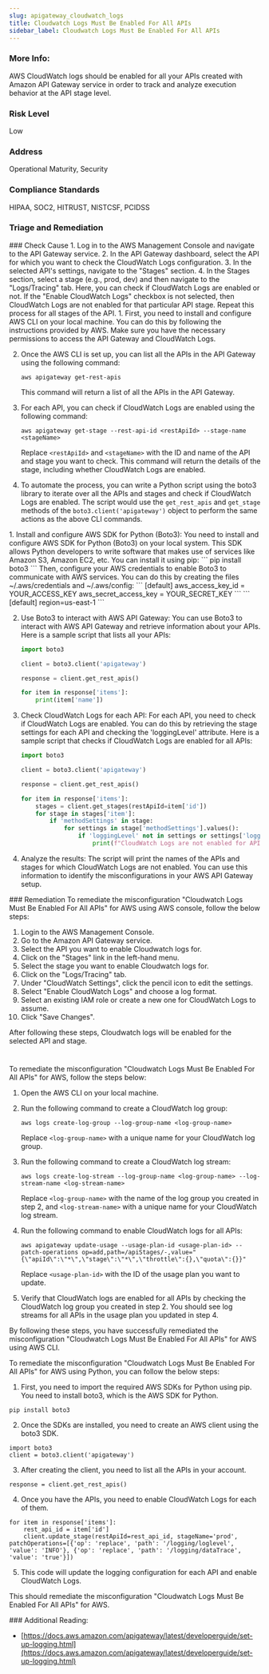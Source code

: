 ```yaml
---
slug: apigateway_cloudwatch_logs
title: Cloudwatch Logs Must Be Enabled For All APIs
sidebar_label: Cloudwatch Logs Must Be Enabled For All APIs
---
```


### More Info:

AWS CloudWatch logs should be enabled for all your APIs created with Amazon API Gateway service in order to track and analyze execution behavior at the API stage level.

### Risk Level

Low

### Address

Operational Maturity, Security

### Compliance Standards

HIPAA, SOC2, HITRUST, NISTCSF, PCIDSS


### Triage and Remediation
<Tabs>

<Tab title='Cause'>
### Check Cause
<AccordionGroup>
<Accordion title='Using Console' defaultOpen='true'>
1. Log in to the AWS Management Console and navigate to the API Gateway service.
2. In the API Gateway dashboard, select the API for which you want to check the CloudWatch Logs configuration.
3. In the selected API's settings, navigate to the "Stages" section.
4. In the Stages section, select a stage (e.g., prod, dev) and then navigate to the "Logs/Tracing" tab. Here, you can check if CloudWatch Logs are enabled or not. If the "Enable CloudWatch Logs" checkbox is not selected, then CloudWatch Logs are not enabled for that particular API stage. Repeat this process for all stages of the API.
</Accordion>

<Accordion title='Using CLI'>
1. First, you need to install and configure AWS CLI on your local machine. You can do this by following the instructions provided by AWS. Make sure you have the necessary permissions to access the API Gateway and CloudWatch Logs.

2. Once the AWS CLI is set up, you can list all the APIs in the API Gateway using the following command:

   ```
   aws apigateway get-rest-apis
   ```

   This command will return a list of all the APIs in the API Gateway.

3. For each API, you can check if CloudWatch Logs are enabled using the following command:

   ```
   aws apigateway get-stage --rest-api-id <restApiId> --stage-name <stageName>
   ```

   Replace `<restApiId>` and `<stageName>` with the ID and name of the API and stage you want to check. This command will return the details of the stage, including whether CloudWatch Logs are enabled.

4. To automate the process, you can write a Python script using the boto3 library to iterate over all the APIs and stages and check if CloudWatch Logs are enabled. The script would use the `get_rest_apis` and `get_stage` methods of the `boto3.client('apigateway')` object to perform the same actions as the above CLI commands.
</Accordion>

<Accordion title='Using Python'>
1. Install and configure AWS SDK for Python (Boto3):
   You need to install and configure AWS SDK for Python (Boto3) on your local system. This SDK allows Python developers to write software that makes use of services like Amazon S3, Amazon EC2, etc. You can install it using pip:
   ```
   pip install boto3
   ```
   Then, configure your AWS credentials to enable Boto3 to communicate with AWS services. You can do this by creating the files ~/.aws/credentials and ~/.aws/config:
   ```
   [default]
   aws_access_key_id = YOUR_ACCESS_KEY
   aws_secret_access_key = YOUR_SECRET_KEY
   ```
   ```
   [default]
   region=us-east-1
   ```

2. Use Boto3 to interact with AWS API Gateway:
   You can use Boto3 to interact with AWS API Gateway and retrieve information about your APIs. Here is a sample script that lists all your APIs:
   ```python
   import boto3

   client = boto3.client('apigateway')

   response = client.get_rest_apis()

   for item in response['items']:
       print(item['name'])
   ```

3. Check CloudWatch Logs for each API:
   For each API, you need to check if CloudWatch Logs are enabled. You can do this by retrieving the stage settings for each API and checking the 'loggingLevel' attribute. Here is a sample script that checks if CloudWatch Logs are enabled for all APIs:
   ```python
   import boto3

   client = boto3.client('apigateway')

   response = client.get_rest_apis()

   for item in response['items']:
       stages = client.get_stages(restApiId=item['id'])
       for stage in stages['item']:
           if 'methodSettings' in stage:
               for settings in stage['methodSettings'].values():
                   if 'loggingLevel' not in settings or settings['loggingLevel'] != 'INFO':
                       print(f"CloudWatch Logs are not enabled for API {item['name']} at stage {stage['stageName']}")
   ```

4. Analyze the results:
   The script will print the names of the APIs and stages for which CloudWatch Logs are not enabled. You can use this information to identify the misconfigurations in your AWS API Gateway setup.
</Accordion>

</AccordionGroup>
</Tab>

<Tab title='Remediation'>
### Remediation

<AccordionGroup>
<Accordion title='Using Console' defaultOpen='true'>
To remediate the misconfiguration "Cloudwatch Logs Must Be Enabled For All APIs" for AWS using AWS console, follow the below steps:

1. Login to the AWS Management Console.
2. Go to the Amazon API Gateway service.
3. Select the API you want to enable Cloudwatch logs for.
4. Click on the "Stages" link in the left-hand menu.
5. Select the stage you want to enable Cloudwatch logs for.
6. Click on the "Logs/Tracing" tab.
7. Under "CloudWatch Settings", click the pencil icon to edit the settings.
8. Select "Enable CloudWatch Logs" and choose a log format.
9. Select an existing IAM role or create a new one for CloudWatch Logs to assume.
10. Click "Save Changes".

After following these steps, Cloudwatch logs will be enabled for the selected API and stage.

#
</Accordion>

<Accordion title='Using CLI'>
To remediate the misconfiguration "Cloudwatch Logs Must Be Enabled For All APIs" for AWS, follow the steps below:

1. Open the AWS CLI on your local machine.

2. Run the following command to create a CloudWatch log group:

   ```
   aws logs create-log-group --log-group-name <log-group-name>
   ```

   Replace `<log-group-name>` with a unique name for your CloudWatch log group.

3. Run the following command to create a CloudWatch log stream:

   ```
   aws logs create-log-stream --log-group-name <log-group-name> --log-stream-name <log-stream-name>
   ```

   Replace `<log-group-name>` with the name of the log group you created in step 2, and `<log-stream-name>` with a unique name for your CloudWatch log stream.

4. Run the following command to enable CloudWatch logs for all APIs:

   ```
   aws apigateway update-usage --usage-plan-id <usage-plan-id> --patch-operations op=add,path=/apiStages/-,value="{\"apiId\":\"*\",\"stage\":\"*\",\"throttle\":{},\"quota\":{}}"
   ```

   Replace `<usage-plan-id>` with the ID of the usage plan you want to update.

5. Verify that CloudWatch logs are enabled for all APIs by checking the CloudWatch log group you created in step 2. You should see log streams for all APIs in the usage plan you updated in step 4.

By following these steps, you have successfully remediated the misconfiguration "Cloudwatch Logs Must Be Enabled For All APIs" for AWS using AWS CLI.
</Accordion>

<Accordion title='Using Python'>
To remediate the misconfiguration "Cloudwatch Logs Must Be Enabled For All APIs" for AWS using Python, you can follow the below steps:

1. First, you need to import the required AWS SDKs for Python using pip. You need to install boto3, which is the AWS SDK for Python.

```
pip install boto3
```

2. Once the SDKs are installed, you need to create an AWS client using the boto3 SDK.

```
import boto3
client = boto3.client('apigateway')
```

3. After creating the client, you need to list all the APIs in your account.

```
response = client.get_rest_apis()
```

4. Once you have the APIs, you need to enable CloudWatch Logs for each of them.

```
for item in response['items']:
    rest_api_id = item['id']
    client.update_stage(restApiId=rest_api_id, stageName='prod', patchOperations=[{'op': 'replace', 'path': '/logging/loglevel', 'value': 'INFO'}, {'op': 'replace', 'path': '/logging/dataTrace', 'value': 'true'}])
```

5. This code will update the logging configuration for each API and enable CloudWatch Logs.

This should remediate the misconfiguration "Cloudwatch Logs Must Be Enabled For All APIs" for AWS.
</Accordion>

</AccordionGroup>
</Tab>
</Tabs>
### Additional Reading:

- [https://docs.aws.amazon.com/apigateway/latest/developerguide/set-up-logging.html](https://docs.aws.amazon.com/apigateway/latest/developerguide/set-up-logging.html) 


